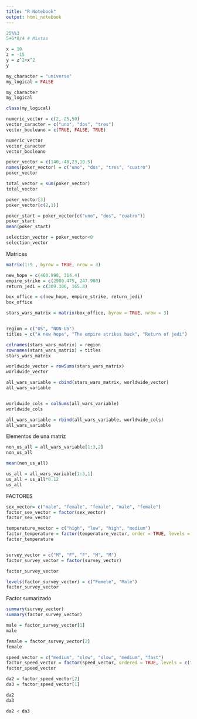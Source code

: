 ```yaml
---
title: "R Notebook"
output: html_notebook
---
```


```r
25%%3
5+6*8/4 # Mixtas

```

```r
x = 10
z = -15
y = z^2+x^2 
y
```

```r
my_character = "universe"
my_logical = FALSE

my_character
my_logical

class(my_logical)
```
```r
numeric_vector = c(2,-25,50)
vector_caracter = c("uno", "dos", "tres")
vector_booleano = c(TRUE, FALSE, TRUE)

numeric_vector
vector_caracter
vector_booleano
```
```r
poker_vector = c(140,-48,23,10.5)
names(poker_vector) = c("uno", "dos", "tres", "cuatro")
poker_vector
```

```r
total_vector = sum(poker_vector) 
total_vector

poker_vector[3]
poker_vector[c(2,1)]

poker_start = poker_vector[c("uno", "dos", "cuatro")]
poker_start
mean(poker_start)

selection_vector = poker_vector<0
selection_vector
```
Matrices
```r
matrix(1:9 , byrow = TRUE, nrow = 3)
```

```r
new_hope = c(460.998, 314.4)
empire_strike = c(2980.475, 247.900)
return_jedi = c(309.306, 165.8)

box_office = c(new_hope, empire_strike, return_jedi)
box_office

stars_wars_matrix = matrix(box_office, byrow = TRUE, nrow = 3)


region = c("US", "NON-US")
titles = c("A new hope", "The empire strikes back", "Return of jedi")

colnames(stars_wars_matrix) = region
rownames(stars_wars_matrix) = titles 
stars_wars_matrix
```
```r
worldwide_vector = rowSums(stars_wars_matrix)
worldwide_vector

all_wars_variable = cbind(stars_wars_matrix, worldwide_vector)
all_wars_variable


worldwide_cols = colSums(all_wars_variable)
worldwide_cols

all_wars_variable = rbind(all_wars_variable, worldwide_cols)
all_wars_variable
```

Elementos de una matriz

```r
non_us_all = all_wars_variable[1:3,2]
non_us_all

mean(non_us_all)

us_all = all_wars_variable[1:3,1]
us_all = us_all*0.12
us_all

```

FACTORES

```r
sex_vector= c("male", "female", "female", "male", "female")
factor_sex_vector = factor(sex_vector)
factor_sex_vector

temperature_vector = c("high", "low", "high", "medium")
factor_temperature = factor(temperature_vector, order = TRUE, levels = c("low", "medium", "high"))
factor_temperature


survey_vector = c("M", "F", "F", "M", "M")
factor_survey_vector = factor(survey_vector)

factor_survey_vector

levels(factor_survey_vector) = c("Femele", "Male")
factor_survey_vector
```
Factor sumarizado

```r
summary(survey_vector) 
summary(factor_survey_vector)

male = factor_survey_vector[1]
male 

female = factor_survey_vector[2]
female

speed_vector = c("medium", "slow", "slow", "medium", "fast")
factor_speed_vector = factor(speed_vector, ordered = TRUE, levels = c("slow", "medium", "fast"))
factor_speed_vector

da2 = factor_speed_vector[2]
da3 = factor_speed_vector[1]

da2
da3

da2 < da3

```

